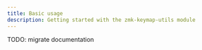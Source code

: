 ---
title: Basic usage
description: Getting started with the zmk-keymap-utils module
---

TODO: migrate documentation

